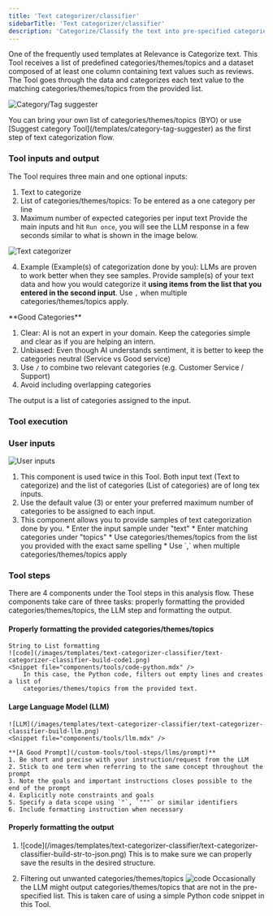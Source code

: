 ```yaml
---
title: 'Text categorizer/classifier'
sidebarTitle: 'Text categorizer/classifier'
description: 'Categorize/Classify the text into pre-specified categories/classes'
---
```

One of the frequently used templates at Relevance is Categorize text.
This Tool receives a list of predefined categories/themes/topics and a dataset composed
of at least one column containing text values such as reviews.
The Tool goes through the data and categorizes each text value to the matching 
categories/themes/topics from the provided list.

![Category/Tag suggester](/images/templates/text-categorizer-classifier/text-categorizer-classifier-form.png)

<Tip>
You can bring your own list of categories/themes/topics (BYO) or use 
[Suggest category Tool](/templates/category-tag-suggester) as the first step of text categorization flow.
</Tip>

<Snippet file="how-to-use-a-tool.mdx" />

### Tool inputs and output
The Tool requires three main and one optional inputs: 
1. Text to categorize
2. List of categories/themes/topics: To be entered as a one category per line
3. Maximum number of expected categories per input text
Provide the main inputs and hit `Run once`, you will see the LLM response in a few seconds
similar to what is shown in the image below. 

![Text categorizer](/images/templates/text-categorizer-classifier/text-categorizer-classifier-answer.png)

4. Example (Example(s) of categorization done by you):
LLMs are proven to work better when they see samples. Provide sample(s) of your text data and how you would
categorize it **using items from the list that you entered in the second input**. Use `,` when multiple 
categories/themes/topics apply.

<Tip>
**Good Categories**

1. Clear: AI is not an expert in your domain. Keep the categories simple and clear as if you are helping an intern.
2. Unbiased: Even though AI understands sentiment, it is better to keep the categories neutral (Service vs Good service)
3. Use `/` to combine two relevant categories (e.g. Customer Service / Support)
4. Avoid including overlapping categories
</Tip>

The output is a list of categories assigned to the input. 

### Tool execution
<Snippet file="tool-execution.mdx" />

<Snippet file="components/tools/tool-components.mdx" />

### User inputs
![User inputs](/images/templates/text-categorizer-classifier/text-categorizer-classifier-build-input.png)

1. <Snippet file="components/inputs/long-text-input.mdx" />
    This component is used twice in this Tool. Both input text (Text to categorize) and 
    the list of categories (List of categories) are of long tex inputs.

2. <Snippet file="components/inputs/numeric-input.mdx" />
    Use the default value (3) or enter your preferred maximum number of categories to be assigned to each input.

3. <Snippet file="components/inputs/table.mdx" />
    This component allows you to provide samples of text categorization done by you.
    * Enter the input sample under "text"
    * Enter matching categories under "topics"
    * Use categories/themes/topics from the list you provided with the exact same spelling
    * Use `,` when multiple categories/themes/topics apply

### Tool steps
There are 4 components under the Tool steps in this analysis flow. These components take care of three
tasks: properly formatting the provided categories/themes/topics, the LLM step and formatting the output.

#### Properly formatting the provided categories/themes/topics
    String to List formatting
    ![code](/images/templates/text-categorizer-classifier/text-categorizer-classifier-build-code1.png)
    <Snippet file="components/tools/code-python.mdx" />
        In this case, the Python code, filters out empty lines and creates a list of 
        categories/themes/topics from the provided text.

#### Large Language Model (LLM)
    ![LLM](/images/templates/text-categorizer-classifier/text-categorizer-classifier-build-llm.png)
    <Snippet file="components/tools/llm.mdx" />

    **[A Good Prompt](/custom-tools/tool-steps/llms/prompt)**
    1. Be short and precise with your instruction/request from the LLM
    2. Stick to one term when referring to the same concept throughout the prompt
    3. Note the goals and important instructions closes possible to the end of the prompt
    4. Explicitly note constraints and goals
    5. Specify a data scope using `"`, `"""` or similar identifiers
    6. Include formatting instruction when necessary


#### Properly formatting the output
1. <Snippet file="components/tools/convert-string-to-json.mdx" />
   ![code](/images/templates/text-categorizer-classifier/text-categorizer-classifier-build-str-to-json.png)
   This is to make sure we can properly save the results in the desired structure.
   

2. Filtering out unwanted categories/themes/topics
    ![code](/images/templates/text-categorizer-classifier/text-categorizer-classifier-build-code2.png)
    <Snippet file="components/tools/code-python.mdx" />
    Occasionally the LLM might output categories/themes/topics that are not in the pre-specified list.
    This is taken care of using a simple Python code snippet in this Tool.
    

